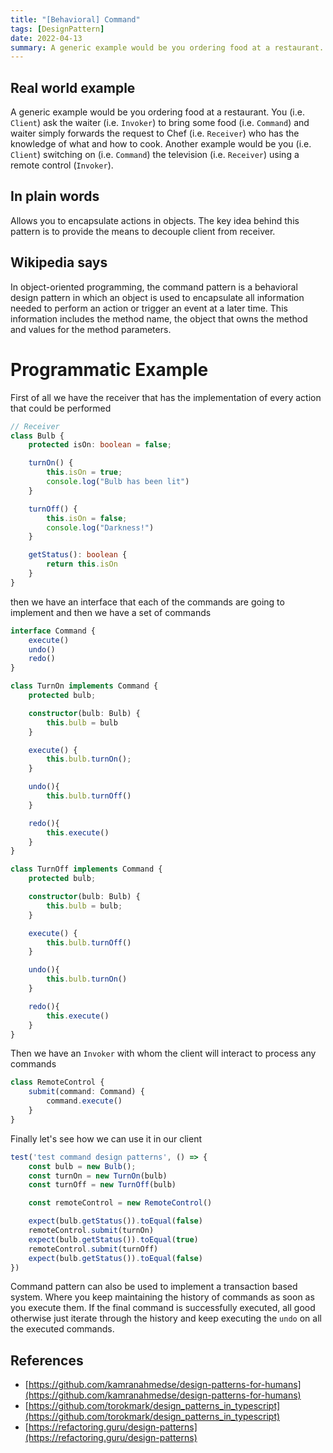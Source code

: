 ```yaml
---
title: "[Behavioral] Command"
tags: [DesignPattern]
date: 2022-04-13
summary: A generic example would be you ordering food at a restaurant.
---
```


## Real world example

A generic example would be you ordering food at a restaurant. You (i.e.
`Client`) ask the waiter (i.e. `Invoker`) to bring some food (i.e. `Command`) and
waiter simply forwards the request to Chef (i.e. `Receiver`) who has the
knowledge of what and how to cook. Another example would be you (i.e. `Client`)
switching on (i.e. `Command`) the television (i.e. `Receiver`) using a remote
control (`Invoker`).

## In plain words

Allows you to encapsulate actions in objects. The key idea behind this pattern
is to provide the means to decouple client from receiver.

## Wikipedia says

In object-oriented programming, the command pattern is a behavioral design
pattern in which an object is used to encapsulate all information needed to
perform an action or trigger an event at a later time. This information
includes the method name, the object that owns the method and values for the
method parameters.

# Programmatic Example

First of all we have the receiver that has the implementation of every action
that could be performed

```typescript
// Receiver
class Bulb {
    protected isOn: boolean = false;

    turnOn() {
        this.isOn = true;
        console.log("Bulb has been lit")
    }

    turnOff() {
        this.isOn = false;
        console.log("Darkness!")
    }

    getStatus(): boolean {
        return this.isOn
    }
}
```

then we have an interface that each of the commands are going to implement and
then we have a set of commands

```typescript
interface Command {
    execute()
    undo()
    redo()
}

class TurnOn implements Command {
    protected bulb;

    constructor(bulb: Bulb) {
        this.bulb = bulb
    }

    execute() {
        this.bulb.turnOn();
    }

    undo(){
        this.bulb.turnOff()
    }

    redo(){
        this.execute()
    }
}

class TurnOff implements Command {
    protected bulb;

    constructor(bulb: Bulb) {
        this.bulb = bulb;
    }

    execute() {
        this.bulb.turnOff()
    }

    undo(){
        this.bulb.turnOn()
    }

    redo(){
        this.execute()
    }
}
```

Then we have an `Invoker` with whom the client will interact to process any
commands

```typescript
class RemoteControl {
    submit(command: Command) {
        command.execute()
    }
}
```

Finally let's see how we can use it in our client

```typescript
test('test command design patterns', () => {
    const bulb = new Bulb();
    const turnOn = new TurnOn(bulb)
    const turnOff = new TurnOff(bulb)

    const remoteControl = new RemoteControl()

    expect(bulb.getStatus()).toEqual(false)
    remoteControl.submit(turnOn)
    expect(bulb.getStatus()).toEqual(true)
    remoteControl.submit(turnOff)
    expect(bulb.getStatus()).toEqual(false)
})
```

Command pattern can also be used to implement a transaction based system.
Where you keep maintaining the history of commands as soon as you execute
them. If the final command is successfully executed, all good otherwise just
iterate through the history and keep executing the `undo` on all the executed
commands.


## References

- [https://github.com/kamranahmedse/design-patterns-for-humans](https://github.com/kamranahmedse/design-patterns-for-humans)
- [https://github.com/torokmark/design_patterns_in_typescript](https://github.com/torokmark/design_patterns_in_typescript)
- [https://refactoring.guru/design-patterns](https://refactoring.guru/design-patterns)